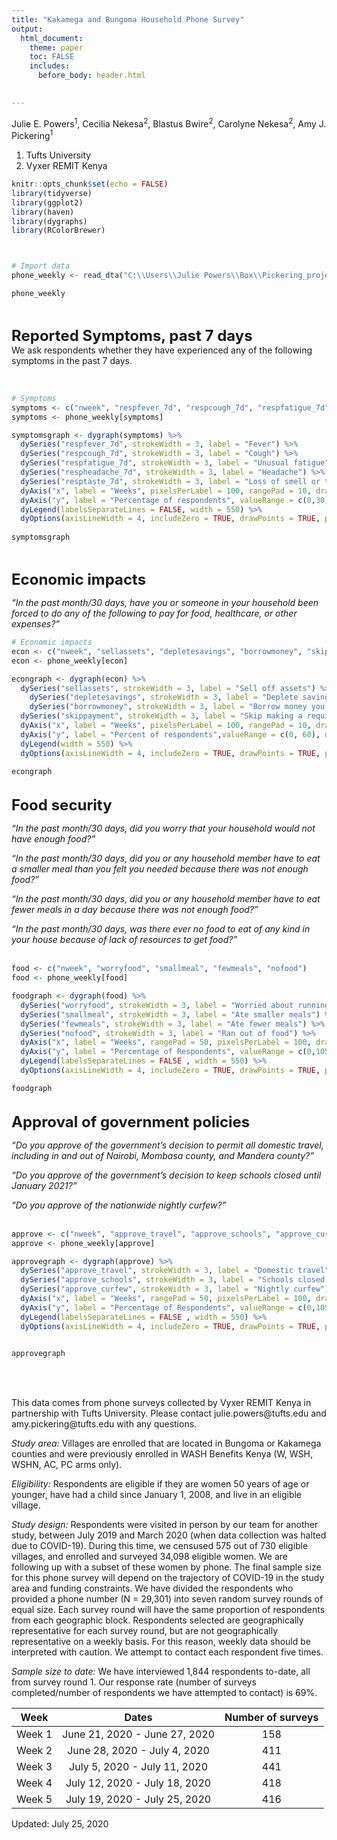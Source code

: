 ```yaml
---
title: "Kakamega and Bungoma Household Phone Survey"
output:
  html_document:
    theme: paper
    toc: FALSE
    includes:
      before_body: header.html
      

---
```

Julie E. Powers^1^, Cecilia Nekesa^2^, Blastus Bwire^2^, Carolyne Nekesa^2^, Amy J. Pickering^1^

1. Tufts University
2. Vyxer REMIT Kenya

```r
knitr::opts_chunk$set(echo = FALSE)
library(tidyverse)
library(ggplot2)
library(haven)
library(dygraphs)
library(RColorBrewer)



# Import data
phone_weekly <- read_dta("C:\\Users\\Julie Powers\\Box\\Pickering_projects\\Pickering_chlorine_mortality\\Phone survey results to share\\phonesurvey_outcomes_weekly_means_07222020.dta")

phone_weekly

```
<br>

 <font size="5">**Reported Symptoms, past 7 days**</font>  
We ask respondents whether they have experienced any of the following symptoms in the past 7 days.  

<br>

```r
# Symptoms
symptoms <- c("nweek", "respfever_7d", "respcough_7d", "respfatigue_7d", "respheadache_7d", "resptaste_7d")
symptoms <- phone_weekly[symptoms]

symptomsgraph <- dygraph(symptoms) %>%
  dySeries("respfever_7d", strokeWidth = 3, label = "Fever") %>%
  dySeries("respcough_7d", strokeWidth = 3, label = "Cough") %>%
  dySeries("respfatigue_7d", strokeWidth = 3, label = "Unusual fatigue") %>%
  dySeries("respheadache_7d", strokeWidth = 3, label = "Headache") %>%
  dySeries("resptaste_7d", strokeWidth = 3, label = "Loss of smell or taste") %>%
  dyAxis("x", label = "Weeks", pixelsPerLabel = 100, rangePad = 10, drawGrid = FALSE) %>% 
  dyAxis("y", label = "Percentage of respondents", valueRange = c(0,30), drawGrid = FALSE) %>%
  dyLegend(labelsSeparateLines = FALSE, width = 550) %>%
  dyOptions(axisLineWidth = 4, includeZero = TRUE, drawPoints = TRUE, pointSize = 4, colors = RColorBrewer::brewer.pal(5, "Dark2"))
  
symptomsgraph
```
 <br>
 
 <font size="5">**Economic impacts**</font>  

_"In the past month/30 days, have you or someone in your household been forced to do any of the following to pay for food, healthcare, or other expenses?"_
<br>
```r
# Economic impacts
econ <- c("nweek", "sellassets", "depletesavings", "borrowmoney", "skippayment")
econ <- phone_weekly[econ]

econgraph <- dygraph(econ) %>%
  dySeries("sellassets", strokeWidth = 3, label = "Sell off assets") %>%
    dySeries("depletesavings", strokeWidth = 3, label = "Deplete savings") %>%
    dySeries("borrowmoney", strokeWidth = 3, label = "Borrow money you were not certain you could pay back") %>%
  dySeries("skippayment", strokeWidth = 3, label = "Skip making a required payment on a loan") %>%
  dyAxis("x", label = "Weeks", pixelsPerLabel = 100, rangePad = 10, drawGrid = FALSE) %>% 
  dyAxis("y", label = "Percent of respondents",valueRange = c(0, 60), drawGrid = FALSE ) %>%
  dyLegend(width = 550) %>%
  dyOptions(axisLineWidth = 4, includeZero = TRUE, drawPoints = TRUE, pointSize = 4, colors = RColorBrewer::brewer.pal(4, "Dark2"))
  
econgraph
```

<br>
 <font size="5">**Food security**</font> 

_"In the past month/30 days, did you worry that your household would not have enough food?"_

_"In the past month/30 days, did you or any household member have to eat a smaller meal than you felt you needed because there was not enough food?"_

_"In the past month/30 days, did you or any household member have to eat fewer meals in a day because there was not enough food?" _

_"In the past month/30 days,  was  there  ever  no  food  to  eat  of  any  kind  in  your  house  because of lack of resources to get food?"_
<br>
<br>
```r
food <- c("nweek", "worryfood", "smallmeal", "fewmeals", "nofood")
food <- phone_weekly[food]

foodgraph <- dygraph(food) %>%
  dySeries("worryfood", strokeWidth = 3, label = "Worried about running out of food") %>%
  dySeries("smallmeal", strokeWidth = 3, label = "Ate smaller meals") %>%
  dySeries("fewmeals", strokeWidth = 3, label = "Ate fewer meals") %>%
  dySeries("nofood", strokeWidth = 3, label = "Ran out of food") %>%
  dyAxis("x", label = "Weeks", rangePad = 50, pixelsPerLabel = 100, drawGrid = FALSE) %>% 
  dyAxis("y", label = "Percentage of Respondents", valueRange = c(0,105), drawGrid = FALSE) %>%
  dyLegend(labelsSeparateLines = FALSE , width = 550) %>%
  dyOptions(axisLineWidth = 4, includeZero = TRUE, drawPoints = TRUE, pointSize = 4, colors = RColorBrewer::brewer.pal(4, "Dark2"))

foodgraph
```
<br>
<font size="5">**Approval of government policies**</font> 

_"Do you approve of the government's decision to permit all domestic travel, including in and out of Nairobi, Mombasa county, and Mandera county?"_

_"Do you approve of the government's decision to keep schools closed until January 2021?"_

_"Do you approve of the nationwide nightly curfew?"_
 <br>
 <br>


```r
approve <- c("nweek", "approve_travel", "approve_schools", "approve_curfew")
approve <- phone_weekly[approve]

approvegraph <- dygraph(approve) %>%
  dySeries("approve_travel", strokeWidth = 3, label = "Domestic travel") %>%
  dySeries("approve_schools", strokeWidth = 3, label = "Schools closed until January 2021") %>%
  dySeries("approve_curfew", strokeWidth = 3, label = "Nightly curfew") %>%
  dyAxis("x", label = "Weeks", rangePad = 50, pixelsPerLabel = 100, drawGrid = FALSE) %>% 
  dyAxis("y", label = "Percentage of Respondents", valueRange = c(0,105), drawGrid = FALSE) %>%
  dyLegend(labelsSeparateLines = FALSE , width = 550) %>%
  dyOptions(axisLineWidth = 4, includeZero = TRUE, drawPoints = TRUE, pointSize = 4, colors = RColorBrewer::brewer.pal(3, "Dark2"))

  
approvegraph
```
<br>
<br>

This data comes from phone surveys collected by Vyxer REMIT Kenya in partnership with Tufts University. Please contact julie.powers@tufts.edu and amy.pickering@tufts.edu with any questions.

_Study area:_ Villages are enrolled that are located in Bungoma or Kakamega counties and were previously enrolled in WASH Benefits Kenya (W, WSH, WSHN, AC, PC arms only). 

_Eligibility:_ Respondents are eligible if they are women 50 years of age or younger, have had a child since January 1, 2008, and live in an eligible village.

_Study design:_ Respondents were visited in person by our team for another study, between July 2019 and March 2020 (when data collection was halted due to COVID-19). During this time, we censused 575 out of 730 eligible villages, and enrolled and surveyed 34,098 eligible women. We are following up with a subset of these women by phone. The final sample size for this phone survey will depend on the trajectory of COVID-19 in the study area and funding constraints. We have divided the respondents who provided a phone number (N = 29,301) into seven random survey rounds of equal size. Each survey round will have the same proportion of respondents from each geographic block. Respondents selected are geographically representative for each survey round, but are not geographically representative on a weekly basis. For this reason, weekly data should be interpreted with caution. We attempt to contact each respondent five times.

_Sample size to date:_  We have interviewed 1,844 respondents to-date, all from survey round 1. Our response rate (number of surveys completed/number of respondents we have attempted to contact) is 69%.
<br>

| Week	| Dates	| Number of surveys |
|------|:-----:|:---------:|
| Week 1 |	June 21, 2020 - June 27, 2020	| 158 |
| Week 2 |	June 28, 2020 - July 4, 2020	| 411 |
| Week 3 |	July 5, 2020 - July 11, 2020 	| 441 |
| Week 4 |	July 12, 2020 - July 18, 2020	| 418 |
| Week 5 |	July 19, 2020 - July 25, 2020	| 416 |

Updated: July 25, 2020
